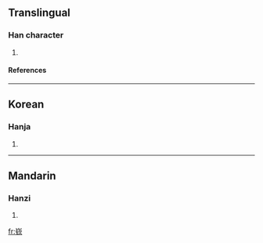 {{see|嶔}}

==Translingual==
===Han character===
{{Han char|rn=46|rad=山|as=09|sn=12|four=|canj=山金弓人 (UCNO), X山金弓人 (XUCNO)}}
# {{defn|Han|sort=山09}}
====References====
{{Han ref|kx=0316.381|hdz=10787.190|uh=5D5A|ud=23898}}
----
==Korean==
===Hanja===
{{ko-hanja|hangeul=금|rv=geum|mr=kŭm}}
# {{defn|Korean}}
----
==Mandarin==
===Hanzi===
{{cmn-hanzi|tra=嶔|pin=[[qīn]] ([[qin1]])|wg=ch'in<sup>1</sup>}}
# {{defn|Mandarin}}

[[fr:嵚]]